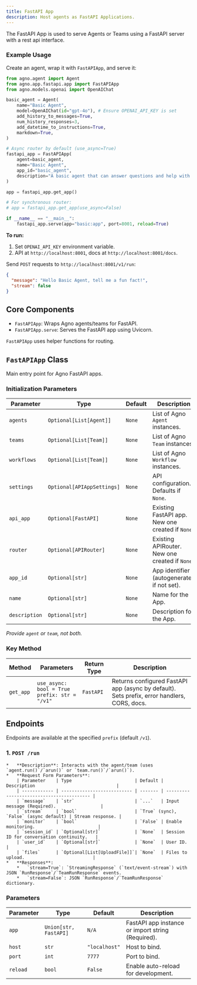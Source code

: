 ```yaml
---
title: FastAPI App
description: Host agents as FastAPI Applications.
---
```



The FastAPI App is used to serve Agents or Teams using a FastAPI server with a rest api interface.

### Example Usage

Create an agent, wrap it with `FastAPIApp`, and serve it:

```python
from agno.agent import Agent
from agno.app.fastapi.app import FastAPIApp
from agno.models.openai import OpenAIChat

basic_agent = Agent(
    name="Basic Agent",
    model=OpenAIChat(id="gpt-4o"), # Ensure OPENAI_API_KEY is set
    add_history_to_messages=True,
    num_history_responses=3,
    add_datetime_to_instructions=True,
    markdown=True,
)

# Async router by default (use_async=True)
fastapi_app = FastAPIApp(
    agent=basic_agent,
    name="Basic Agent",
    app_id="basic_agent",
    description="A basic agent that can answer questions and help with tasks.",
)

app = fastapi_app.get_app()

# For synchronous router:
# app = fastapi_app.get_app(use_async=False)

if __name__ == "__main__":
    fastapi_app.serve(app="basic:app", port=8001, reload=True)

```

**To run:**

1.  Set `OPENAI_API_KEY` environment variable.
2.  API at `http://localhost:8001`, docs at `http://localhost:8001/docs`.

Send `POST` requests to `http://localhost:8001/v1/run`:
```json
{
  "message": "Hello Basic Agent, tell me a fun fact!",
  "stream": false
}
```

## Core Components

- `FastAPIApp`: Wraps Agno agents/teams for FastAPI.
- `FastAPIApp.serve`: Serves the FastAPI app using Uvicorn.

`FastAPIApp` uses helper functions for routing.

## `FastAPIApp` Class

Main entry point for Agno FastAPI apps.

### Initialization Parameters

| Parameter  | Type                      | Default | Description                                           |
| ---------- | ------------------------- | ------- | ----------------------------------------------------- |
| `agents`    | `Optional[List[Agent]]`         | `None`  | List of Agno `Agent` instances.                |
| `teams`     | `Optional[List[Team]]`          | `None`  | List of Agno `Team` instances.                 |
| `workflows`     | `Optional[List[Team]]`          | `None`  | List of Agno `Workflow` instances.                 |
| `settings` | `Optional[APIAppSettings]`| `None`  | API configuration. Defaults if `None`.                |
| `api_app`  | `Optional[FastAPI]`       | `None`  | Existing FastAPI app. New one created if `None`.    |
| `router`   | `Optional[APIRouter]`     | `None`  | Existing APIRouter. New one created if `None`.        |
| `app_id`    | `Optional[str]`           | `None`  | App identifier (autogenerated if not set).                         |
| `name`    | `Optional[str]`           | `None`  | Name for the App.                         |
| `description`    | `Optional[str]`           | `None`  |  Description for the App.                         |

*Provide `agent` or `team`, not both.*

### Key Method

| Method | Parameters | Return Type | Description |
|--------|------------|-------------|-------------|
| `get_app` | `use_async: bool = True`<br/>`prefix: str = "/v1"` | `FastAPI` | Returns configured FastAPI app (async by default). Sets prefix, error handlers, CORS, docs. |

## Endpoints

Endpoints are available at the specified `prefix` (default `/v1`).

### 1. `POST /run`
    *   **Description**: Interacts with the agent/team (uses `agent.run()`/`arun()` or `team.run()`/`arun()`).
    *   **Request Form Parameters**:
        | Parameter    | Type                        | Default | Description                               |
        | ------------ | --------------------------- | ------- | ----------------------------------------- |
        | `message`    | `str`                       | `...`   | Input message (Required).                 |
        | `stream`     | `bool`                      | `True` (sync), `False` (async default) | Stream response. |
        | `monitor`    | `bool`                      | `False` | Enable monitoring.                        |
        | `session_id` | `Optional[str]`             | `None`  | Session ID for conversation continuity.   |
        | `user_id`    | `Optional[str]`             | `None`  | User ID.                                  |
        | `files`      | `Optional[List[UploadFile]]`| `None`  | Files to upload.                          |
    *   **Responses**:
        *   `stream=True`: `StreamingResponse` (`text/event-stream`) with JSON `RunResponse`/`TeamRunResponse` events.
        *   `stream=False`: JSON `RunResponse`/`TeamRunResponse` dictionary.

### Parameters

| Parameter | Type                | Default     | Description                                        |
| --------- | ------------------- | ----------- | -------------------------------------------------- |
| `app`     | `Union[str, FastAPI]` | `N/A`       | FastAPI app instance or import string (Required). |
| `host`    | `str`               | `"localhost"` | Host to bind.                                      |
| `port`    | `int`               | `7777`      | Port to bind.                                      |
| `reload`  | `bool`              | `False`     | Enable auto-reload for development.                |